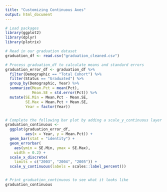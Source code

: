 ```yaml
---
title: "Customizing Continuous Axes"
output: html_document
---
```


```r
# Load packages
library(ggplot2)
library(dplyr)
library(plotrix)

# Read in our graduation dataset
graduation_df <- read.csv("graduation_cleaned.csv")
```

```r
# Process graduation_df to calculate means and standard errors
graduation_error_df <- graduation_df %>% 
  filter(Demographic == "Total Cohort") %>%
  filter(Status == "Graduated") %>%
  group_by(Demographic, Year) %>%
  summarize(Mean.Pct = mean(Pct), 
            Mean.SE = std.error(Pct)) %>%
  mutate(SE.Min = Mean.Pct - Mean.SE, 
         SE.Max = Mean.Pct + Mean.SE, 
         Year = factor(Year))


# Complete the following bar plot by adding a scale_y_continuous layer as described
graduation_continuous <- 
  ggplot(graduation_error_df, 
         aes(x = Year, y = Mean.Pct)) + 
  geom_bar(stat = "identity") + 
  geom_errorbar(
    aes(ymin = SE.Min, ymax = SE.Max), 
    width = 0.2) + 
  scale_x_discrete(
    limits = c("2003", "2004", "2005")) +
  scale_y_continuous(labels = scales::label_percent())


# Print graduation_continuous to see what it looks like
graduation_continuous

```
